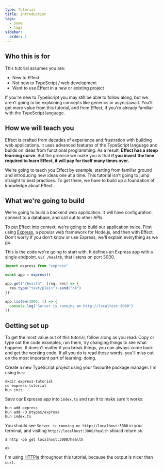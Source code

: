 ```yaml
---
type: Tutorial
title: Introduction
tags:
  - some
  - tags
sidebar:
  order: 1
---
```


## Who this is for

This tutorial assumes you are:

- New to Effect
- Not new to TypeScript / web development
- Want to use Effect in a new or existing project

If you're new to TypeScript you may still be able to follow along, but we aren't
going to be explaining concepts like generics or async/await. You'll get more
value from this tutorial, and from Effect, if you're already familiar with the
TypeScript language.

## How we will teach you

Effect is crafted from decades of experience and frustration with building web
applications. It uses advanced features of the TypeScript language and builds on
ideas from functional programming. As a result, **Effect has a steep learning
curve**. But the promise we make you is that **if you invest the time required
to learn Effect, it will pay for itself many times over.**

We're going to teach you Effect by example, starting from familiar ground and
introducing new ideas one at a time. This tutorial isn't going to jump straight
to best practices. To get there, we have to build up a foundation of knowledge
about Effect.

## What we're going to build

We're going to build a backend web application. It will have configuration,
connect to a database, and call out to other APIs.

To put Effect into context, we're going to build our application twice.  First
using [Express][1], a popular web framework for Node.js, and then with Effect.
Don't worry if you don't know or use Express, we'll explain everything as we
go.

This is the code we're going to start with. It defines an Express app with a
single endpoint, `GET /health`, that listens on port 3000.

```ts twoslash title=index.ts showLineNumbers=false
import express from "express"

const app = express()

app.get("/health", (req, res) => {
  res.type("text/plain").send("ok")
})

app.listen(3000, () => {
  console.log("Server is running on http://localhost:3000")
})
```

## Getting set up

To get the most value out of this tutorial, follow along as you read. Copy or
type out the code examples, run them, try changing things to see what happens.
It doesn't matter if you break things, you can always come back and get the
working code.  If all you do is read these words, you'll miss out on the most
important part of learning: doing.

Create a new TypeScript project using your favourite package manager. I'm using
`bun`:

```shell showLineNumbers=false
mkdir express-tutorial
cd express-tutorial
bun init
```

Save our Expresss app into `index.ts` and run it to make sure it works:

```shell showLineNumbers=false
bun add express
bun add -D @types/express
bun index.ts
```

You should see `Server is running on http://localhost:3000` in your terminal,
and visiting `http://localhost:3000/health` should return `ok`.

```shell showLineNumbers=false
$ http -pb get localhost:3000/health
```

```http showLineNumbers=false
ok
```

I'm using [HTTPie](https://httpie.io/cli) throughout this tutorial, because the
output is nicer than `curl`.

[1]: https://expressjs.com/